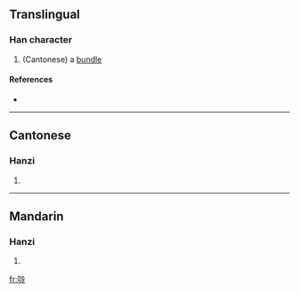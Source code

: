 ==Translingual==

===Han character===
{{Han char|rn=30|rad=口|as=07|sn=10|four=|canj=口戈一戈 (RIMI)}}

# (Cantonese) a [[bundle]]

====References====
* {{Han ref|kx=0193.051|hdz=10633.011|uh=5525|ud=21797}}

----

==Cantonese==

===Hanzi===
{{yue-hanzi|jyut=|y=lang3}}

# {{defn|Cantonese|sort=口07}}

----

==Mandarin==

===Hanzi===
{{cmn-hanzi|pin=|wg=}}

# {{defn|Mandarin|sort=口07}}

[[fr:唥]]